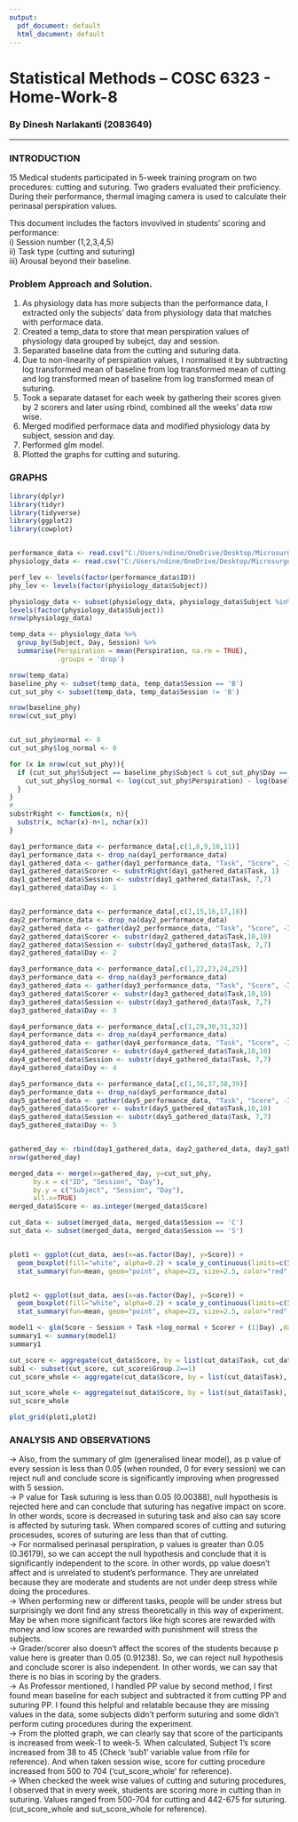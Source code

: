```yaml
---
output:
  pdf_document: default
  html_document: default
---
```

# Statistical Methods – COSC	6323 - Home-Work-8 
### By Dinesh Narlakanti (2083649)
  
________________________________________________________________________________  
 
### INTRODUCTION  
15 Medical students participated in 5-week training program on two procedures: cutting and suturing. Two graders evaluated their proficiency. During their performance, thermal imaging camera is used to calculate their perinasal perspiration values.  

This document includes the factors invovlved in students' scoring and performance:  
i) Session number (1,2,3,4,5)  
ii) Task type (cutting and suturing)  
iii) Arousal beyond their baseline.  

### Problem Approach and Solution.  
1. As physiology data has more subjects than the performance data, I extracted only the subjects' data from physiology data that matches with performace data.  
2. Created a temp_data to store that mean perspiration values of physiology data grouped by subejct, day and session.  
3. Separated baseline data from the cutting and suturing data.  
4. Due to non-linearity of perspiration values, I normalised it by subtracting log transformed mean of baseline from log transformed mean of cutting and log transformed mean of baseline from log transformed mean of suturing.
5. Took a separate dataset for each week by gathering their scores given by 2 scorers and later using rbind, combined all the weeks' data row wise.  
6. Merged modified performace data and modified physiology data by subject, session and day.  
7. Performed glm model.  
8. Plotted the graphs for cutting and suturing.  

### GRAPHS
```r
library(dplyr)
library(tidyr)
library(tidyverse)
library(ggplot2)
library(cowplot)


performance_data <- read.csv("C:/Users/ndine/OneDrive/Desktop/MicrosurgeryPerformance.csv")
physiology_data <- read.csv("C:/Users/ndine/OneDrive/Desktop/MicrosurgeryPhysiology.csv")

perf_lev <- levels(factor(performance_data$ID))
phy_lev <- levels(factor(physiology_data$Subject))

physiology_data <- subset(physiology_data, physiology_data$Subject %in% perf_lev)
levels(factor(physiology_data$Subject))
nrow(physiology_data)

temp_data <- physiology_data %>%
  group_by(Subject, Day, Session) %>%
  summarise(Perspiration = mean(Perspiration, na.rm = TRUE),
            .groups = 'drop')

nrow(temp_data)
baseline_phy <- subset(temp_data, temp_data$Session == 'B')
cut_sut_phy <- subset(temp_data, temp_data$Session != 'B')

nrow(baseline_phy)
nrow(cut_sut_phy)


cut_sut_phy$normal <- 0
cut_sut_phy$log_normal <- 0

for (x in nrow(cut_sut_phy)){
  if (cut_sut_phy$Subject == baseline_phy$Subject & cut_sut_phy$Day == baseline_phy$Day){
    cut_sut_phy$log_normal <- log(cut_sut_phy$Perspiration) - log(baseline_phy$Perspiration)
  }
}
#_____
substrRight <- function(x, n){
  substr(x, nchar(x)-n+1, nchar(x))
}

day1_performance_data <- performance_data[,c(1,8,9,10,11)]
day1_performance_data <- drop_na(day1_performance_data)
day1_gathered_data <- gather(day1_performance_data, "Task", "Score", -ID)
day1_gathered_data$Scorer <- substrRight(day1_gathered_data$Task, 1)
day1_gathered_data$Session <- substr(day1_gathered_data$Task, 7,7)
day1_gathered_data$Day <- 1


day2_performance_data <- performance_data[,c(1,15,16,17,18)]
day2_performance_data <- drop_na(day2_performance_data)
day2_gathered_data <- gather(day2_performance_data, "Task", "Score", -ID)
day2_gathered_data$Scorer <- substr(day2_gathered_data$Task,10,10)
day2_gathered_data$Session <- substr(day2_gathered_data$Task, 7,7)
day2_gathered_data$Day <- 2

day3_performance_data <- performance_data[,c(1,22,23,24,25)]
day3_performance_data <- drop_na(day3_performance_data)
day3_gathered_data <- gather(day3_performance_data, "Task", "Score", -ID)
day3_gathered_data$Scorer <- substr(day3_gathered_data$Task,10,10)
day3_gathered_data$Session <- substr(day3_gathered_data$Task, 7,7)
day3_gathered_data$Day <- 3

day4_performance_data <- performance_data[,c(1,29,30,31,32)]
day4_performance_data <- drop_na(day4_performance_data)
day4_gathered_data <- gather(day4_performance_data, "Task", "Score", -ID)
day4_gathered_data$Scorer <- substr(day4_gathered_data$Task,10,10)
day4_gathered_data$Session <- substr(day4_gathered_data$Task, 7,7)
day4_gathered_data$Day <- 4

day5_performance_data <- performance_data[,c(1,36,37,38,39)]
day5_performance_data <- drop_na(day5_performance_data)
day5_gathered_data <- gather(day5_performance_data, "Task", "Score", -ID)
day5_gathered_data$Scorer <- substr(day5_gathered_data$Task,10,10)
day5_gathered_data$Session <- substr(day5_gathered_data$Task, 7,7)
day5_gathered_data$Day <- 5


gathered_day <- rbind(day1_gathered_data, day2_gathered_data, day3_gathered_data, day4_gathered_data, day5_gathered_data)
nrow(gathered_day)

merged_data <- merge(x=gathered_day, y=cut_sut_phy, 
      by.x = c("ID", "Session", "Day"), 
      by.y = c("Subject", "Session", "Day"),
      all.x=TRUE)
merged_data$Score <- as.integer(merged_data$Score)

cut_data <- subset(merged_data, merged_data$Session == 'C')
sut_data <- subset(merged_data, merged_data$Session == 'S')


plot1 <- ggplot(cut_data, aes(x=as.factor(Day), y=Score)) + 
  geom_boxplot(fill="white", alpha=0.2) + scale_y_continuous(limits=c(5,30)) +
  stat_summary(fun=mean, geom="point", shape=23, size=2.5, color="red", fill="red") + xlab("Session") + ylab("Score") + ggtitle("Cutting") + annotate('text', x = c(2, 3, 4, 5), y = 28, label = '0.000', col = 'red')


plot2 <- ggplot(sut_data, aes(x=as.factor(Day), y=Score)) + 
  geom_boxplot(fill="white", alpha=0.2) + scale_y_continuous(limits=c(5,30)) +
  stat_summary(fun=mean, geom="point", shape=23, size=2.5, color="red", fill="red") + xlab("Session") + ylab("Score") + ggtitle("Suturing")+ annotate('text', x = c(2, 3, 4, 5), y = 28, label = '0.000', col = 'red')

model1 <- glm(Score ~ Session + Task +log_normal + Scorer + (1|Day) ,data = merged_data)
summary1 <- summary(model1)
summary1

cut_score <- aggregate(cut_data$Score, by = list(cut_data$Task, cut_data$ID), FUN = sum)
sub1 <- subset(cut_score, cut_score$Group.2==1)
cut_score_whole <- aggregate(cut_data$Score, by = list(cut_data$Task), FUN = sum)

sut_score_whole <- aggregate(sut_data$Score, by = list(sut_data$Task), FUN = sum)
sut_score_whole
```
```r
plot_grid(plot1,plot2)
```

### ANALYSIS AND OBSERVATIONS  
  
-> Also, from the summary of glm (generalised linear model), as p value of every session is less than 0.05 (when rounded, 0 for every session) we can reject null and conclude score is significantly improving when progressed with 5 session.  
-> P value for Task suturing is less than 0.05 (0.00388), null hypothesis is rejected here and can conclude that suturing has negative impact on score. In other words, score is decreased in suturing task and also can say score is affected by suturing task. When compared scores of cutting and suturing procesudes, scores of suturing are less than that of cutting.    
-> For normalised perinasal perspiration, p values is greater than 0.05 (0.36179), so we can accept the null hypothesis and conclude that it is significantly independent to the score. In other words, pp value doesn't affect and is unrelated to student's performance. They are unrelated because they are moderate and students are not under deep stress while doing the procedures.     
-> When performing new or different tasks, people will be under stress but surprisingly we dont find any stress theoretically in this way of experiment. May be when more significant factors like high scores are rewarded with money and low scores are rewarded with punishment will stress the subjects.  
-> Grader/scorer also doesn't affect the scores of the students because p value here is greater than 0.05 (0.91238). So, we can reject null hypothesis and conclude scorer is also independent. In other words, we can say that there is no bias in scoring by the graders.    
-> As Professor mentioned, I handled PP value by second method, I first found mean baseline for each subject and subtracted it from cutting PP and suturing PP. I found this helpful and relatable because they are missing values in the data, some subjects didn't perform suturing and some didn't perform cuting procedures during the experiment.  
-> From the plotted graph, we can clearly say that score of the participants is increased from week-1 to week-5. When calculated, Subject 1's score increased from 38 to 45 (Check 'sub1' variable value from rfile for reference). And when taken session wise, score for cutting procedure increased from 500 to 704 ('cut_score_whole' for reference).      
-> When checked the week wise values of cutting and suturing procedures, I observed that in every  week, students are scoring more in cutting than in suturing. Values ranged from 500-704 for cutting and 442-675 for suturing. (cut_score_whole and sut_score_whole for reference).